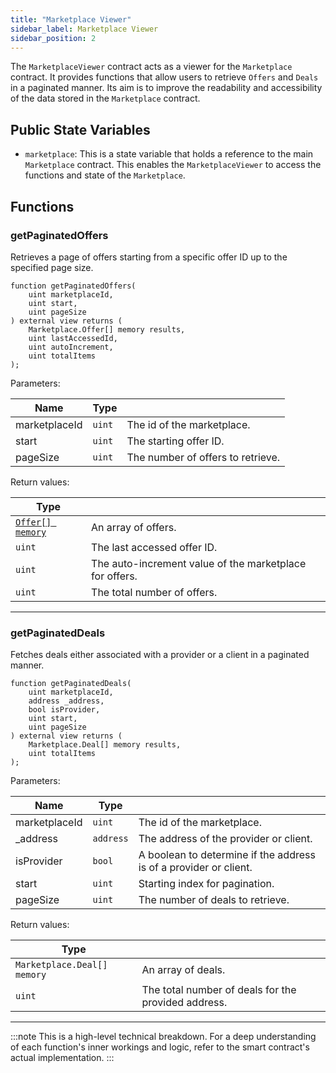 ```yaml
---
title: "Marketplace Viewer"
sidebar_label: Marketplace Viewer
sidebar_position: 2
---
```


The `MarketplaceViewer` contract acts as a viewer for the `Marketplace` contract. It provides functions that allow users to retrieve `Offers` and `Deals` in a paginated manner. Its aim is to improve the readability and accessibility of the data stored in the `Marketplace` contract.


## Public State Variables

  - `marketplace`: This is a state variable that holds a reference to the main `Marketplace` contract. This enables the `MarketplaceViewer` to access the functions and state of the `Marketplace`.

## Functions

### getPaginatedOffers

Retrieves a page of offers starting from a specific offer ID up to the specified page size.

```solidity
function getPaginatedOffers(
    uint marketplaceId,
    uint start,
    uint pageSize
) external view returns (
    Marketplace.Offer[] memory results,
    uint lastAccessedId,
    uint autoIncrement,
    uint totalItems
);
```

Parameters:

| Name          | Type      |                                                    |
|---------------|-----------|----------------------------------------------------|
| marketplaceId | `uint`    | The id of the marketplace.                         |
| start         | `uint`    | The starting offer ID.                             |
| pageSize      | `uint`    | The number of offers to retrieve.                  |

Return values:

| Type      |                                                    |
|-----------|----------------------------------------------------|
| [`Offer[] memory`](/smart-contracts/reference/core/marketplace#offer) | An array of offers.                       |
| `uint`    | The last accessed offer ID.                       |
| `uint`    | The auto-increment value of the marketplace for offers. |
| `uint`    | The total number of offers.                        |

---

### getPaginatedDeals

Fetches deals either associated with a provider or a client in a paginated manner.

```solidity
function getPaginatedDeals(
    uint marketplaceId,
    address _address,
    bool isProvider,
    uint start,
    uint pageSize
) external view returns (
    Marketplace.Deal[] memory results,
    uint totalItems
);
```

Parameters:

| Name          | Type      |                                                    |
|---------------|-----------|----------------------------------------------------|
| marketplaceId | `uint`    | The id of the marketplace.                         |
| _address      | `address` | The address of the provider or client.             |
| isProvider    | `bool`    | A boolean to determine if the address is of a provider or client. |
| start         | `uint`    | Starting index for pagination.                     |
| pageSize      | `uint`    | The number of deals to retrieve.                   |

Return values:

| Type      |                                                    |
|-----------|----------------------------------------------------|
| `Marketplace.Deal[] memory` | An array of deals.                        |
| `uint`    | The total number of deals for the provided address. |

---


:::note
This is a high-level technical breakdown. For a deep understanding of each function's inner workings and logic, refer to the smart contract's actual implementation.
:::